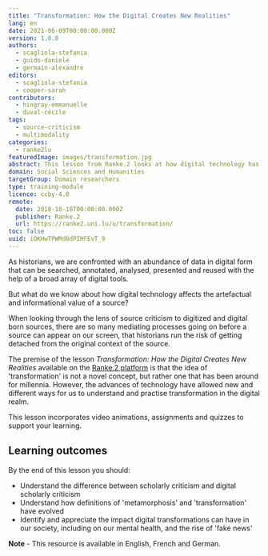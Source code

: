 ```yaml
---
title: "Transformation: How the Digital Creates New Realities"
lang: en
date: 2021-06-09T00:00:00.000Z
version: 1.0.0
authors:
  - scagliola-stefania
  - guido-daniele
  - germain-alexandre
editors:
  - scagliola-stefania
  - cooper-sarah
contributors:
  - hingray-emmanuelle
  - duval-cécile
tags:
  - source-criticism
  - multimodality
categories:
  - ranke2lu
featuredImage: images/transformation.jpg
abstract: This lesson from Ranke.2 looks at how digital technology has stirred our imagination and enabled us to create new (and sometimes virtual) realities; and covers topics ranging from ancient Greek myths to snapchat filters.  However, the availability of this technology to transform both us and the world around us should be treated with skepticism, as the merits of an all-encompassing digital lifestyle do not completely outweigh its disadvantages and pitfalls.
domain: Social Sciences and Humanities
targetGroup: Domain researchers
type: training-module
licence: ccby-4.0
remote:
  date: 2018-10-18T00:00:00.000Z
  publisher: Ranke.2
  url: https://ranke2.uni.lu/u/transformation/
toc: false
uuid: iOKHwTPWMd8dPIHFEvT_9
---
```


As historians, we are confronted with an abundance of data in digital form that can be searched, annotated, analysed, presented and reused with the help of a broad array of digital tools.

But what do we know about how digital technology affects the artefactual and informational value of a source?

When looking through the lens of source criticism to digitized and digital born sources, there are so many mediating processes going on before a source can appear on our screen, that historians run the risk of getting detached from the original context of the source.

The premise of the lesson *Transformation: How the Digital Creates New Realities* available on the [Ranke.2 platform](https://ranke2.uni.lu/u/transformation) is that the idea of 'transformation' is not a novel concept, but rather one that has been around for millennia. However, the advances of technology have allowed new and different ways for us to understand and practise transformation in the digital realm.

This lesson incorporates video animations, assignments and quizzes to support your learning.

## Learning outcomes

By the end of this lesson you should:

* Understand the difference between scholarly criticism and digital scholarly criticism
* Understand how definitions of 'metamorphosis' and 'transformation' have evolved
* Identify and appreciate the impact digital transformations can have in our society, including on our mental health, and the rise of 'fake news'

**Note** - This resource is available in English, French and German.

<ExternalResource title="Interested in learning more?" subtitle="Check out Transformation: How the Digital Creates New Realities lesson on Ranke 2" url="https://ranke2.uni.lu/u/transformation/" />
